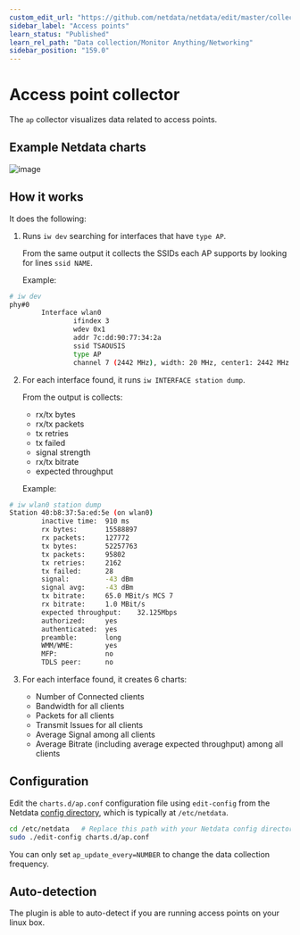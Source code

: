 ```yaml
---
custom_edit_url: "https://github.com/netdata/netdata/edit/master/collectors/charts.d.plugin/ap/README.md"
sidebar_label: "Access points"
learn_status: "Published"
learn_rel_path: "Data collection/Monitor Anything/Networking"
sidebar_position: "159.0"
---
```



# Access point collector

The `ap` collector visualizes data related to access points.

## Example Netdata charts

![image](https://cloud.githubusercontent.com/assets/2662304/12377654/9f566e88-bd2d-11e5-855a-e0ba96b8fd98.png)

## How it works

It does the following:

1.  Runs `iw dev` searching for interfaces that have `type AP`.

    From the same output it collects the SSIDs each AP supports by looking for lines `ssid NAME`.

    Example:

```sh
# iw dev
phy#0
        Interface wlan0
                ifindex 3
                wdev 0x1
                addr 7c:dd:90:77:34:2a
                ssid TSAOUSIS
                type AP
                channel 7 (2442 MHz), width: 20 MHz, center1: 2442 MHz
```

2.  For each interface found, it runs `iw INTERFACE station dump`.

    From the output is collects:

    -   rx/tx bytes
    -   rx/tx packets
    -   tx retries
    -   tx failed
    -   signal strength
    -   rx/tx bitrate
    -   expected throughput

    Example:

```sh
# iw wlan0 station dump
Station 40:b8:37:5a:ed:5e (on wlan0)
        inactive time:  910 ms
        rx bytes:       15588897
        rx packets:     127772
        tx bytes:       52257763
        tx packets:     95802
        tx retries:     2162
        tx failed:      28
        signal:         -43 dBm
        signal avg:     -43 dBm
        tx bitrate:     65.0 MBit/s MCS 7
        rx bitrate:     1.0 MBit/s
        expected throughput:    32.125Mbps
        authorized:     yes
        authenticated:  yes
        preamble:       long
        WMM/WME:        yes
        MFP:            no
        TDLS peer:      no
```

3.  For each interface found, it creates 6 charts:

    -   Number of Connected clients
    -   Bandwidth for all clients
    -   Packets for all clients
    -   Transmit Issues for all clients
    -   Average Signal among all clients
    -   Average Bitrate (including average expected throughput) among all clients

## Configuration

Edit the `charts.d/ap.conf` configuration file using `edit-config` from the Netdata [config
directory](/docs/getting-started/manage-and-configure/configuration), which is typically at `/etc/netdata`.

```bash
cd /etc/netdata   # Replace this path with your Netdata config directory, if different
sudo ./edit-config charts.d/ap.conf
```

You can only set `ap_update_every=NUMBER` to change the data collection frequency.

## Auto-detection

The plugin is able to auto-detect if you are running access points on your linux box.



